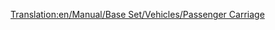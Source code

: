 [[Translation:en/Manual/Base Set/Vehicles/Passenger Carriage]]
{{es/Vagones|Imagen=[[File:en/Passengercarriage.png|Vagón de Pasajeros de clima Templado]] [[File:en/Passengercarriagex.png|Vagón de Pasajeros de clima Subártico y Subtropical]] [[File:en/Passengercarriagetoyland.png|Vagón de Pasajeros de clima Fantasía]]
|Nombre=Vagón de Pasajeros
|PrecioNormal=2.894 € (1.447 £)
|PesoNormal=25 / 27 t
|CapacidadNormal=40 pasajeros
|PrecioMono="
|PesoMono=25 / 27 t
|CapacidadMono=45 pasajeros
|PrecioMag="
|PesoMag=25 / 27 t
|CapacidadMag=47 pasajeros
|Descripción=Se trata del típico '''vagón de pasajeros''' que consiste en una estructura de peso ligero con bancos en el interior. En los bancos los [[es/Manual/Base Set/Economy/Pasajeros|pasajeros]] se sienta y se duermen, o leen o conversan hasta que llegan a su destino.
}}